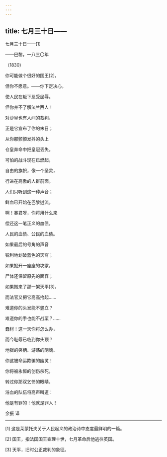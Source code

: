 ```yaml
---
---
---
```

title: 七月三十日——
---



七月三十日——[1]


——巴黎，一八三〇年

（1830）

你可能做个很好的国王[2]，

但你不愿意。——你下定决心，

使人民在轭下忍受屈辱。

但你并不了解法兰西人！

对沙皇也有人间的裁判，

正是它宣布了你的末日；

从你那颤颤发抖的头上

仓皇奔命中把皇冠丢失。





可怕的战斗现在已燃起，

自由的旗帜，像一个圣灵，

行进在高傲的人群前面。

人们只听到这一种声音；

鲜血已开始在巴黎迸流。

啊！暴君呀，你将用什么来

偿还这一笔正义的血债，





人民的血债、公民的血债。

如果最后的号角的声音

锐利地划破蓝色的天穹；

如果掘开一座座的坟冢，

尸体还保留原先的面容；

如果搬来了那一架天平[3]，

而法官又把它高高抬起……





难道你的头发能不竖立？

难道你的手也能不战栗？……

蠢材！这一天你将怎么办，

而今耻辱已临到你头顶？

地狱的笑柄、游荡的阴魂、

你这被命运欺骗的幽灵！

你将被永恒的创伤杀死，

转过你那双乞怜的眼睛，

浴血的队伍将高声叫道：

他是有罪的！他就是罪人！

余振 译



* * *



[1] 这是莱蒙托夫关于人民起义的政治诗中态度最鲜明的一篇。

[2] 国王，指法国国王查理十世，七月革命后他逃往英国。

[3] 天平，旧时公正裁判的象征。